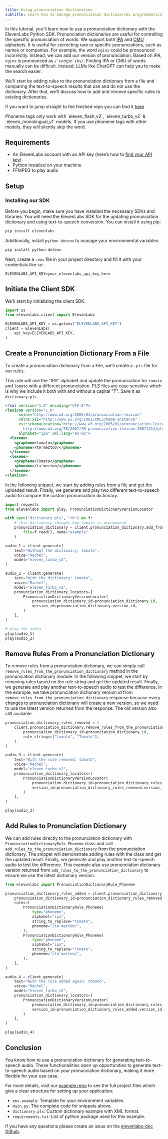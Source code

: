 ```yaml
---
title: Using pronunciation dictionaries
subtitle: Learn how to manage pronunciation dictionaries programmatically.
---
```


In this tutorial, you'll learn how to use a pronunciation dictionary with the ElevenLabs Python SDK. Pronunciation dictionaries are useful for controlling the specific pronunciation of words. We support both [IPA](https://en.wikipedia.org/wiki/International_Phonetic_Alphabet) and [CMU](https://en.wikipedia.org/wiki/CMU_Pronouncing_Dictionary) alphabets. It is useful for correcting rare or specific pronunciations, such as names or companies. For example, the word `nginx` could be pronounced incorrectly. Instead, we can add our version of pronunciation. Based on IPA, `nginx` is pronounced as `/ˈɛndʒɪnˈɛks/`. Finding IPA or CMU of words manually can be difficult. Instead, LLMs like ChatGPT can help you to make the search easier.

We'll start by adding rules to the pronunciation dictionary from a file and comparing the text-to-speech results that use and do not use the dictionary. After that, we'll discuss how to add and remove specific rules to existing dictionaries.

If you want to jump straight to the finished repo you can find it [here](https://github.com/elevenlabs/elevenlabs-examples/tree/main/examples/pronunciation-dictionaries/python)

<Info>
  Phoneme tags only work with `eleven_flash_v2`, `eleven_turbo_v2` & `eleven_monolingual_v1` models.
  If you use phoneme tags with other models, they will silently skip the word.
</Info>

## Requirements

- An ElevenLabs account with an API key (here’s how to [find your API key](/docs/api-reference/text-to-speech#authentication)).
- Python installed on your machine
- FFMPEG to play audio

## Setup

### Installing our SDK

Before you begin, make sure you have installed the necessary SDKs and libraries. You will need the ElevenLabs SDK for the updating pronunciation dictionary and using text-to-speech conversion. You can install it using pip:

```bash
pip install elevenlabs
```

Additionally, install `python-dotenv` to manage your environmental variables:

```bash
pip install python-dotenv
```

Next, create a `.env` file in your project directory and fill it with your credentials like so:

```
ELEVENLABS_API_KEY=your_elevenlabs_api_key_here
```

## Initiate the Client SDK

We'll start by initializing the client SDK.

```python
import os
from elevenlabs.client import ElevenLabs

ELEVENLABS_API_KEY = os.getenv("ELEVENLABS_API_KEY")
client = ElevenLabs(
    api_key=ELEVENLABS_API_KEY,
)
```

## Create a Pronunciation Dictionary From a File

To create a pronunciation dictionary from a File, we'll create a `.pls` file for our rules.

This rule will use the "IPA" alphabet and update the pronunciation for `tomato` and `Tomato` with a different pronunciation. PLS files are case sensitive which is why we include it both with and without a capital "T". Save it as `dictionary.pls`.

```xml filename="dictionary.pls"
<?xml version="1.0" encoding="UTF-8"?>
<lexicon version="1.0"
      xmlns="http://www.w3.org/2005/01/pronunciation-lexicon"
      xmlns:xsi="http://www.w3.org/2001/XMLSchema-instance"
      xsi:schemaLocation="http://www.w3.org/2005/01/pronunciation-lexicon
        http://www.w3.org/TR/2007/CR-pronunciation-lexicon-20071212/pls.xsd"
      alphabet="ipa" xml:lang="en-US">
  <lexeme>
    <grapheme>tomato</grapheme>
    <phoneme>/tə'meɪtoʊ/</phoneme>
  </lexeme>
  <lexeme>
    <grapheme>Tomato</grapheme>
    <phoneme>/tə'meɪtoʊ/</phoneme>
  </lexeme>
</lexicon>
```

In the following snippet, we start by adding rules from a file and get the uploaded result. Finally, we generate and play two different text-to-speech audio to compare the custom pronunciation dictionary.

```python
import requests
from elevenlabs import play, PronunciationDictionaryVersionLocator

with open("dictionary.pls", "rb") as f:
    # this dictionary changes how tomato is pronounced
    pronunciation_dictionary = client.pronunciation_dictionary.add_from_file(
        file=f.read(), name="example"
    )

audio_1 = client.generate(
    text="Without the dictionary: tomato",
    voice="Rachel",
    model="eleven_turbo_v2",
)

audio_2 = client.generate(
    text="With the dictionary: tomato",
    voice="Rachel",
    model="eleven_turbo_v2",
    pronunciation_dictionary_locators=[
        PronunciationDictionaryVersionLocator(
            pronunciation_dictionary_id=pronunciation_dictionary.id,
            version_id=pronunciation_dictionary.version_id,
        )
    ],
)

# play the audio
play(audio_1)
play(audio_2)
```

## Remove Rules From a Pronunciation Dictionary

To remove rules from a pronunciation dictionary, we can simply call `remove_rules_from_the_pronunciation_dictionary` method in the pronunciation dictionary module. In the following snippet, we start by removing rules based on the rule string and get the updated result. Finally, we generate and play another text-to-speech audio to test the difference. In the example, we take pronunciation dictionary version id from `remove_rules_from_the_pronunciation_dictionary` response because every changes to pronunciation dictionary will create a new version, so we need to use the latest version returned from the response. The old version also still available.

```python
pronunciation_dictionary_rules_removed = (
    client.pronunciation_dictionary.remove_rules_from_the_pronunciation_dictionary(
        pronunciation_dictionary_id=pronunciation_dictionary.id,
        rule_strings=["tomato", "Tomato"],
    )
)

audio_3 = client.generate(
    text="With the rule removed: tomato",
    voice="Rachel",
    model="eleven_turbo_v2",
    pronunciation_dictionary_locators=[
        PronunciationDictionaryVersionLocator(
            pronunciation_dictionary_id=pronunciation_dictionary_rules_removed.id,
            version_id=pronunciation_dictionary_rules_removed.version_id,
        )
    ],
)

play(audio_3)
```

## Add Rules to Pronunciation Dictionary

We can add rules directly to the pronunciation dictionary with `PronunciationDictionaryRule_Phoneme` class and call `add_rules_to_the_pronunciation_dictionary` from the pronunciation dictionary. The snippet will demonstrate adding rules with the class and get the updated result. Finally, we generate and play another text-to-speech audio to test the difference. This example also use pronunciation dictionary version returned from `add_rules_to_the_pronunciation_dictionary` to ensure we use the latest dictionary version.

```python
from elevenlabs import PronunciationDictionaryRule_Phoneme

pronunciation_dictionary_rules_added = client.pronunciation_dictionary.add_rules_to_the_pronunciation_dictionary(
    pronunciation_dictionary_id=pronunciation_dictionary_rules_removed.id,
    rules=[
        PronunciationDictionaryRule_Phoneme(
            type="phoneme",
            alphabet="ipa",
            string_to_replace="tomato",
            phoneme="/tə'meɪtoʊ/",
        ),
        PronunciationDictionaryRule_Phoneme(
            type="phoneme",
            alphabet="ipa",
            string_to_replace="Tomato",
            phoneme="/tə'meɪtoʊ/",
        ),
    ],
)

audio_4 = client.generate(
    text="With the rule added again: tomato",
    voice="Rachel",
    model="eleven_turbo_v2",
    pronunciation_dictionary_locators=[
        PronunciationDictionaryVersionLocator(
            pronunciation_dictionary_id=pronunciation_dictionary_rules_added.id,
            version_id=pronunciation_dictionary_rules_added.version_id,
        )
    ],
)

play(audio_4)
```

## Conclusion

You know how to use a pronunciation dictionary for generating text-to-speech audio. These functionailities open up opportunities to generate text-to-speech audio based on your pronunciation dictionary, making it more flexible for your use case.

For more details, visit our [example repo](https://github.com/elevenlabs/elevenlabs-examples/tree/main/examples/pronunciation-dictionaries/python) to see the full project files which give a clear structure for setting up your application:

- `env.example`: Template for your environment variables.
- `main.py`: The complete code for snippets above.
- `dictionary.pls`: Custom dictionary example with XML format.
- `requirements.txt`: List of python package used for this example.

If you have any questions please create an issue on the [elevenlabs-doc Github](https://github.com/elevenlabs/elevenlabs-docs/issues).
